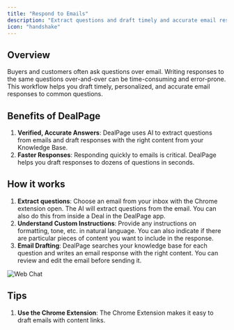 ```yaml
---
title: "Respond to Emails"
description: "Extract questions and draft timely and accurate email responses"
icon: "handshake"
---
```

## Overview
Buyers and customers often ask questions over email. Writing responses to the same questions over-and-over can be time-consuming and error-prone. This workflow helps you draft timely, personalized, and accurate email responses to common questions.

## Benefits of DealPage
1. **Verified, Accurate Answers**: DealPage uses AI to extract questions from emails and draft responses with the right content from your Knowledge Base.
2. **Faster Responses**: Responding quickly to emails is critical. DealPage helps you draft responses to dozens of questions in seconds.

## How it works
1. **Extract questions**: Choose an email from your inbox with the Chrome extension open. The AI will extract questions from the email. You can also do this from inside a Deal in the DealPage app.
2. **Understand Custom Instructions**: Provide any instructions on formatting, tone, etc. in natural language. You can also indicate if there are particular pieces of content you want to include in the response.
3. **Email Drafting**: DealPage searches your knowledge base for each question and writes an email response with the right content. You can review and edit the email before sending it.

<img src="/images/email-response.png" alt="Web Chat" />

## Tips
1. **Use the Chrome Extension**: The Chrome Extension makes it easy to draft emails with content links.
